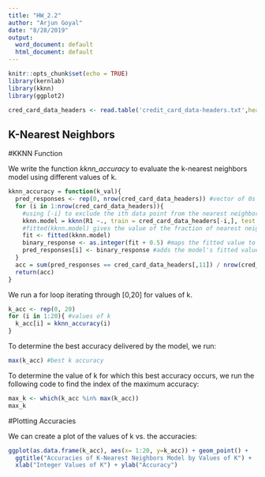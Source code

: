 ```yaml
---
title: "HW_2.2"
author: "Arjun Goyal"
date: "8/28/2019"
output:
  word_document: default
  html_document: default
---
```


```r
knitr::opts_chunk$set(echo = TRUE)
library(kernlab)
library(kknn)
library(ggplot2)

cred_card_data_headers <- read.table('credit_card_data-headers.txt',header=TRUE)
```

## K-Nearest Neighbors 

#KKNN Function

We write the function *kknn_accuracy* to evaluate the k-nearest neighbors model using different values of k. 

```r

kknn_accuracy = function(k_val){
  pred_responses <- rep(0, nrow(cred_card_data_headers)) #vector of 0s to insert the predicted response value of the model.
  for (i in 1:nrow(cred_card_data_headers)){
    #using [-i] to exclude the ith data point from the nearest neighbor calculation
    kknn.model = kknn(R1 ~., train = cred_card_data_headers[-i,], test = cred_card_data_headers[i,], k = k_val, kernel = "rectangular",scale = TRUE)
    #fitted(kknn.model) gives the value of the fraction of nearest neighbors to the ith data point that are 1.
    fit <- fitted(kknn.model)
    binary_response <- as.integer(fit + 0.5) #maps the fitted value to 0 or 1
    pred_responses[i] <- binary_response #adds the model's fitted value to the pred_responses vector
  }
  acc = sum(pred_responses == cred_card_data_headers[,11]) / nrow(cred_card_data_headers)
  return(acc)
}

```

We run a for loop iterating through [0,20] for values of k.

```r
k_acc <- rep(0, 20)
for (i in 1:20){ #values of k
  k_acc[i] = kknn_accuracy(i)
}

```

To determine the best accuracy delivered by the model, we run:
```r
max(k_acc) #best k accuracy
```

To determine the value of k for which this best accuracy occurs, we run the following code to find the index of the maximum accuracy:
```r
max_k <- which(k_acc %in% max(k_acc))
max_k
```

#Plotting Accuracies

We can create a plot of the values of k vs. the accuracies:
```r
ggplot(as.data.frame(k_acc), aes(x= 1:20, y=k_acc)) + geom_point() +
  ggtitle("Accuracies of K-Nearest Neighbors Model by Values of K") +
  xlab("Integer Values of K") + ylab("Accuracy")

```
